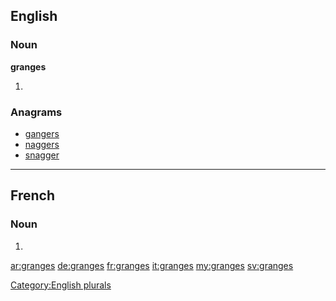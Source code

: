==English==

===Noun===
'''granges'''

# {{plural of|grange}}

===Anagrams===
* [[gangers#English|gangers]]
* [[naggers#English|naggers]]
* [[snagger#English|snagger]]

[[Category:English plurals]]
----
==French==

===Noun===
{{head|fr|plural}} {{f|p}}

# {{plural of|grange|lang=fr}}

[[ar:granges]]
[[de:granges]]
[[fr:granges]]
[[it:granges]]
[[my:granges]]
[[sv:granges]]